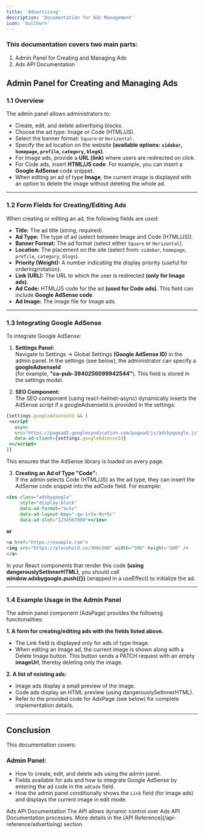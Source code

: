 ```yaml
---
title: 'Advertising'
description: 'Documentation for Ads Management'
icon: 'bullhorn'
---
```


###  This documentation covers two main parts:

1. Admin Panel for Creating and Managing Ads
2. Ads API Documentation

##  Admin Panel for Creating and Managing Ads
###  1.1 Overview
The admin panel allows administrators to:

- Create, edit, and delete advertising blocks.
- Choose the ad type: Image or Code (HTML/JS).
- Select the banner format: `Square` or `Horizontal`.
- Specify the ad location on the website **(available options: `sidebar`, `homepage`, `profile`, `category`, `blog`s)**.
- For Image ads, provide a **URL (link)** where users are redirected on click.
- For Code ads, insert **HTML/JS code**. For example, you can insert a **Google AdSense** code snippet.
- When editing an ad of type **Image**, the current image is displayed with an option to delete the image without deleting the whole ad.

---

### 1.2 Form Fields for Creating/Editing Ads
When creating or editing an ad, the following fields are used:

- **Title:** The ad title (string, required).
- **Ad Type:** The type of ad (select between Image and Code (HTML/JS)).
- **Banner Format:** The ad format (select either `Square` or `Horizontal`).
- **Location:** The placement on the site (select from: `sidebar`, `homepage`, `profile`, `category`, `blogs`).
- **Priority (Weight):** A number indicating the display priority (useful for ordering/rotation).
- **Link (URL):** The URL to which the user is redirected **(only for Image ads)**.
- **Ad Code:** HTML/JS code for the ad **(used for Code ads)**. This field can include **Google AdSense code**.
- **Ad Image:** The image file for Image ads.

---

### 1.3 Integrating Google AdSense
To integrate Google AdSense:

1. **Settings Panel:** <br />
Navigate to Settings -> Global Settings **(Google AdSense ID)** in the admin panel. In the settings (see below), the administrator can specify a **googleAdsenseId** <br />(for example, **"ca-pub-3940256099942544"**). This field is stored in the settings model.

2. **SEO Component:** <br />
The SEO component (using react-helmet-async) dynamically inserts the AdSense script if a googleAdsenseId is provided in the settings:
 ```jsx
{settings.googleAdsenseId && (
  <script
    async
    src="https://pagead2.googlesyndication.com/pagead/js/adsbygoogle.js"
    data-ad-client={settings.googleAdsenseId}
  ></script>
)}
 ```
 This ensures that the AdSense library is loaded on every page.

3. **Creating an Ad of Type "Code":** <br />
If the admin selects Code (HTML/JS) as the ad type, they can insert the AdSense code snippet into the adCode field. For example:

```jsx
<ins class="adsbygoogle"
     style="display:block"
     data-ad-format="auto"
     data-ad-layout-key="-gw-1+2a-9x+5c"
     data-ad-slot="1234567890"></ins>
```
  **or**

```HTML
<a href="https://example.com">
<img src="https://placehold.co/300x300" width="300" height="300" />
</a>
```
In your React components that render this code **(using dangerouslySetInnerHTML)**, you should call **window.adsbygoogle.push({})** (wrapped in a useEffect) to initialize the ad.


 ---

### 1.4 Example Usage in the Admin Panel
The admin panel component (AdsPage) provides the following functionalities:

**1. A form for creating/editing ads with the fields listed above.**
- The Link field is displayed only for ads of type Image.
- When editing an Image ad, the current image is shown along with a Delete Image button. This button sends a PATCH request with an empty **imageUrl**, thereby deleting only the image.

**2. A list of existing ads:**
- Image ads display a small preview of the image.
- Code ads display an HTML preview (using dangerouslySetInnerHTML).
- Refer to the provided code for AdsPage (see below) for complete implementation details.

---
## Conclusion
This documentation covers:

### Admin Panel:
- How to create, edit, and delete ads using the admin panel.
- Fields available for ads and how to integrate Google AdSense by entering the ad code in the `adCode` field.
- How the admin panel conditionally shows the `Link` field (for Image ads) and displays the current image in edit mode.

<Tip>
Ads API Documentation
The API allows dynamic control over Ads API Documentation processes. More details in the [API Reference](/api-reference/advertising) section
</Tip>